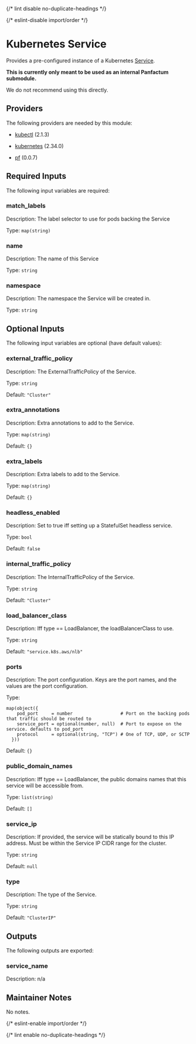 
{/* lint disable no-duplicate-headings */}

{/* eslint-disable import/order */}

<ModuleHeader name="kube_service" sourceHref="https://github.com/Panfactum/stack/tree/__PANFACTUM_VERSION_MAIN__/packages/infrastructure/kube_service" status="stable" type="submodule" />

# Kubernetes Service

Provides a pre-configured instance of a Kubernetes [Service](https://kubernetes.io/docs/concepts/services-networking/service/).

**This is currently only meant to be used as an internal Panfactum submodule.**

We do not recommend using this directly.

## Providers

The following providers are needed by this module:

* [kubectl](https://registry.terraform.io/providers/alekc/kubectl/2.1.3/docs) (2.1.3)

* [kubernetes](https://registry.terraform.io/providers/hashicorp/kubernetes/2.34.0/docs) (2.34.0)

* [pf](https://registry.terraform.io/providers/panfactum/pf/0.0.7/docs) (0.0.7)

## Required Inputs

The following input variables are required:

### match\_labels

Description: The label selector to use for pods backing the Service

Type: `map(string)`

### name

Description: The name of this Service

Type: `string`

### namespace

Description: The namespace the Service will be created in.

Type: `string`

## Optional Inputs

The following input variables are optional (have default values):

### external\_traffic\_policy

Description: The ExternalTrafficPolicy of the Service.

Type: `string`

Default: `"Cluster"`

### extra\_annotations

Description: Extra annotations to add to the Service.

Type: `map(string)`

Default: `{}`

### extra\_labels

Description: Extra labels to add to the Service.

Type: `map(string)`

Default: `{}`

### headless\_enabled

Description: Set to true iff setting up a StatefulSet headless service.

Type: `bool`

Default: `false`

### internal\_traffic\_policy

Description: The InternalTrafficPolicy of the Service.

Type: `string`

Default: `"Cluster"`

### load\_balancer\_class

Description: Iff type == LoadBalancer, the loadBalancerClass to use.

Type: `string`

Default: `"service.k8s.aws/nlb"`

### ports

Description: The port configuration. Keys are the port names, and the values are the port configuration.

Type:

```hcl
map(object({
    pod_port     = number                  # Port on the backing pods that traffic should be routed to
    service_port = optional(number, null)  # Port to expose on the service. defaults to pod_port
    protocol     = optional(string, "TCP") # One of TCP, UDP, or SCTP
  }))
```

Default: `{}`

### public\_domain\_names

Description: Iff type == LoadBalancer, the public domains names that this service will be accessible from.

Type: `list(string)`

Default: `[]`

### service\_ip

Description: If provided, the service will be statically bound to this IP address. Must be within the Service IP CIDR range for the cluster.

Type: `string`

Default: `null`

### type

Description: The type of the Service.

Type: `string`

Default: `"ClusterIP"`

## Outputs

The following outputs are exported:

### service\_name

Description: n/a

## Maintainer Notes

No notes.

{/* eslint-enable import/order */}

{/* lint enable no-duplicate-headings */}
